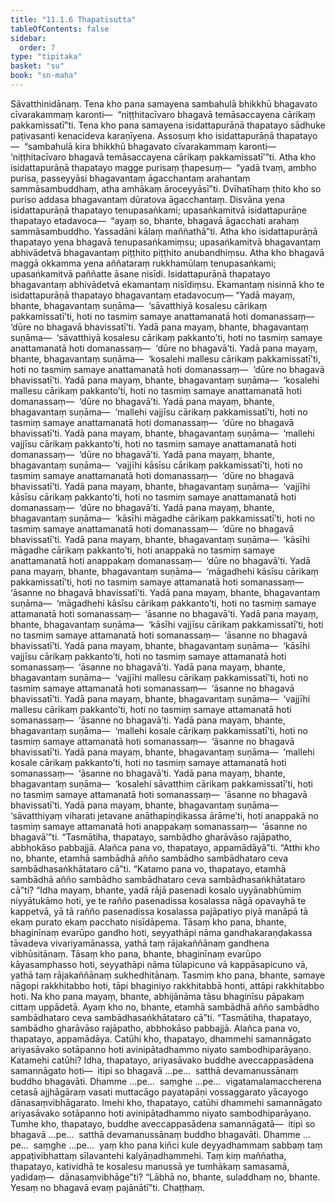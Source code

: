 ```yaml
---
title: "11.1.6 Thapatisutta"
tableOfContents: false
sidebar:
  order: 7
type: "tipitaka"
basket: "su"
book: "sn-maha"
---
```



<DynamicBreadcrumb />

<Division number="1002" book="sn-maha" bookNo="14" page="303">

<Paragraph number="1812" book="sn-maha">
Sāvatthinidānaṃ. Tena kho pana samayena sambahulā bhikkhū bhagavato cīvarakammaṃ karonti—  “niṭṭhitacīvaro bhagavā temāsaccayena cārikaṃ pakkamissatī”ti. Tena kho pana samayena isidattapurāṇā thapatayo sādhuke paṭivasanti kenacideva karaṇīyena. Assosuṃ kho isidattapurāṇā thapatayo—  “sambahulā kira bhikkhū bhagavato cīvarakammaṃ karonti—  ‘niṭṭhitacīvaro bhagavā temāsaccayena cārikaṃ pakkamissatī’”ti.
</Paragraph>

<Paragraph number="1813" book="sn-maha">
Atha kho isidattapurāṇā thapatayo magge purisaṃ ṭhapesuṃ—  “yadā tvaṃ, ambho purisa, passeyyāsi bhagavantaṃ āgacchantaṃ arahantaṃ sammāsambuddhaṃ, atha amhākaṃ āroceyyāsī”ti. Dvīhatīhaṃ ṭhito kho so puriso addasa bhagavantaṃ dūratova āgacchantaṃ. Disvāna yena isidattapurāṇā thapatayo tenupasaṅkami; upasaṅkamitvā isidattapurāṇe thapatayo etadavoca—  “ayaṃ so, bhante, bhagavā āgacchati arahaṃ sammāsambuddho. Yassadāni kālaṃ maññathā”ti.
</Paragraph>

<Paragraph number="1814" book="sn-maha">
Atha kho isidattapurāṇā thapatayo yena bhagavā tenupasaṅkamiṃsu; upasaṅkamitvā bhagavantaṃ abhivādetvā bhagavantaṃ piṭṭhito piṭṭhito anubandhiṃsu. Atha kho bhagavā maggā okkamma yena aññataraṃ rukkhamūlaṃ tenupasaṅkami; upasaṅkamitvā paññatte āsane nisīdi. Isidattapurāṇā thapatayo bhagavantaṃ abhivādetvā ekamantaṃ nisīdiṃsu. Ekamantaṃ nisinnā kho te isidattapurāṇā thapatayo bhagavantaṃ etadavocuṃ—
</Paragraph>

<Paragraph number="1815" book="sn-maha">
“Yadā mayaṃ, bhante, bhagavantaṃ suṇāma—  ‘sāvatthiyā kosalesu cārikaṃ pakkamissatī’ti, hoti no tasmiṃ samaye anattamanatā hoti domanassaṃ—  ‘dūre no bhagavā bhavissatī’ti. Yadā pana mayaṃ, bhante, bhagavantaṃ suṇāma—  ‘sāvatthiyā kosalesu cārikaṃ pakkanto’ti, hoti no tasmiṃ samaye anattamanatā hoti domanassaṃ—  ‘dūre no bhagavā’ti.
</Paragraph>

<Paragraph number="1816" book="sn-maha">
Yadā pana mayaṃ, bhante, bhagavantaṃ suṇāma—  ‘kosalehi mallesu cārikaṃ pakkamissatī’ti, hoti no tasmiṃ samaye anattamanatā hoti domanassaṃ—  ‘dūre no bhagavā bhavissatī’ti. Yadā pana mayaṃ, bhante, bhagavantaṃ suṇāma—  ‘kosalehi mallesu cārikaṃ pakkanto’ti, hoti no tasmiṃ samaye anattamanatā hoti domanassaṃ—  ‘dūre no bhagavā’ti.
</Paragraph>

<Paragraph number="1817" book="sn-maha">
Yadā pana mayaṃ, bhante, bhagavantaṃ suṇāma—  ‘mallehi vajjīsu cārikaṃ pakkamissatī’ti, hoti no tasmiṃ samaye anattamanatā hoti domanassaṃ—  ‘dūre no bhagavā bhavissatī’ti. Yadā pana mayaṃ, bhante, bhagavantaṃ suṇāma—  ‘mallehi vajjīsu cārikaṃ pakkanto’ti, hoti no tasmiṃ samaye anattamanatā hoti domanassaṃ—  ‘dūre no bhagavā’ti.
</Paragraph>

<Paragraph number="1818" book="sn-maha">
Yadā pana mayaṃ, bhante, bhagavantaṃ suṇāma—  ‘vajjīhi kāsīsu cārikaṃ pakkamissatī’ti, hoti no tasmiṃ samaye anattamanatā hoti domanassaṃ—  ‘dūre no bhagavā bhavissatī’ti. Yadā pana mayaṃ, bhante, bhagavantaṃ suṇāma—  ‘vajjīhi kāsīsu cārikaṃ pakkanto’ti, hoti no tasmiṃ samaye anattamanatā hoti domanassaṃ—  ‘dūre no bhagavā’ti.
</Paragraph>

<Paragraph number="1819" book="sn-maha">
Yadā pana mayaṃ, bhante, bhagavantaṃ suṇāma—  ‘kāsīhi māgadhe cārikaṃ pakkamissatī’ti, hoti no tasmiṃ samaye anattamanatā hoti domanassaṃ—  ‘dūre no bhagavā bhavissatī’ti. Yadā pana mayaṃ, bhante, bhagavantaṃ suṇāma—  ‘kāsīhi māgadhe cārikaṃ pakkanto’ti, hoti anappakā no tasmiṃ samaye anattamanatā hoti anappakaṃ domanassaṃ—  ‘dūre no bhagavā’ti.
</Paragraph>

<Paragraph number="1820" book="sn-maha">
Yadā pana mayaṃ, bhante, bhagavantaṃ suṇāma—  ‘māgadhehi kāsīsu cārikaṃ pakkamissatī’ti, hoti no tasmiṃ samaye attamanatā hoti somanassaṃ—  ‘āsanne no bhagavā bhavissatī’ti. Yadā pana mayaṃ, bhante, bhagavantaṃ suṇāma—  ‘māgadhehi kāsīsu cārikaṃ pakkanto’ti, hoti no tasmiṃ samaye attamanatā hoti somanassaṃ—  ‘āsanne no bhagavā’ti.
</Paragraph>

<Paragraph number="1821" book="sn-maha">
Yadā pana mayaṃ, bhante, bhagavantaṃ suṇāma—  ‘kāsīhi vajjīsu cārikaṃ pakkamissatī’ti, hoti no tasmiṃ samaye attamanatā hoti somanassaṃ—  ‘āsanne no bhagavā bhavissatī’ti. Yadā pana mayaṃ, bhante, bhagavantaṃ suṇāma—  ‘kāsīhi vajjīsu cārikaṃ pakkanto’ti, hoti no tasmiṃ samaye attamanatā hoti somanassaṃ—  ‘āsanne no bhagavā’ti.
</Paragraph>

<Paragraph number="1822" book="sn-maha">
Yadā pana mayaṃ, bhante, bhagavantaṃ suṇāma—  ‘vajjīhi mallesu cārikaṃ pakkamissatī’ti, hoti no tasmiṃ samaye attamanatā hoti somanassaṃ—  ‘āsanne no bhagavā bhavissatī’ti. Yadā pana mayaṃ, bhante, bhagavantaṃ suṇāma—  ‘vajjīhi mallesu cārikaṃ pakkanto’ti, hoti no tasmiṃ samaye attamanatā hoti somanassaṃ—  ‘āsanne no bhagavā’ti.
</Paragraph>

<Paragraph number="1823" book="sn-maha">
Yadā pana mayaṃ, bhante, bhagavantaṃ suṇāma—  ‘mallehi kosale cārikaṃ pakkamissatī’ti, hoti no tasmiṃ samaye attamanatā hoti somanassaṃ—  ‘āsanne no bhagavā bhavissatī’ti. Yadā pana mayaṃ, bhante, bhagavantaṃ suṇāma—  ‘mallehi kosale cārikaṃ pakkanto’ti, hoti no tasmiṃ samaye attamanatā hoti somanassaṃ—  ‘āsanne no bhagavā’ti.
</Paragraph>

<Paragraph number="1824" book="sn-maha">
Yadā pana mayaṃ, bhante, bhagavantaṃ suṇāma—  ‘kosalehi sāvatthiṃ cārikaṃ pakkamissatī’ti, hoti no tasmiṃ samaye attamanatā hoti somanassaṃ—  ‘āsanne no bhagavā bhavissatī’ti. Yadā pana mayaṃ, bhante, bhagavantaṃ suṇāma—  ‘sāvatthiyaṃ viharati jetavane anāthapiṇḍikassa ārāme’ti, hoti anappakā no tasmiṃ samaye attamanatā hoti anappakaṃ somanassaṃ—  ‘āsanne no bhagavā’”ti.
</Paragraph>

<Paragraph number="1825" book="sn-maha">
“Tasmātiha, thapatayo, sambādho gharāvāso rajāpatho, abbhokāso pabbajjā. Alañca pana vo, thapatayo, appamādāyā”ti. “Atthi kho no, bhante, etamhā sambādhā añño sambādho sambādhataro ceva sambādhasaṅkhātataro cā”ti. “Katamo pana vo, thapatayo, etamhā sambādhā añño sambādho sambādhataro ceva sambādhasaṅkhātataro cā”ti?
</Paragraph>

<Paragraph number="1826" book="sn-maha">
“Idha mayaṃ, bhante, yadā rājā pasenadi kosalo uyyānabhūmiṃ niyyātukāmo hoti, ye te rañño pasenadissa kosalassa nāgā opavayhā te kappetvā, yā tā rañño pasenadissa kosalassa pajāpatiyo piyā manāpā tā ekaṃ purato ekaṃ pacchato nisīdāpema. Tāsaṃ kho pana, bhante, bhaginīnaṃ evarūpo gandho hoti, seyyathāpi nāma gandhakaraṇḍakassa tāvadeva vivariyamānassa, yathā taṃ rājakaññānaṃ gandhena vibhūsitānaṃ. Tāsaṃ kho pana, bhante, bhaginīnaṃ evarūpo kāyasamphasso hoti, seyyathāpi nāma tūlapicuno vā kappāsapicuno vā, yathā taṃ rājakaññānaṃ sukhedhitānaṃ. Tasmiṃ kho pana, bhante, samaye nāgopi rakkhitabbo hoti, tāpi bhaginiyo rakkhitabbā honti, attāpi rakkhitabbo hoti. Na kho pana mayaṃ, bhante, abhijānāma tāsu bhaginīsu pāpakaṃ cittaṃ uppādetā. Ayaṃ kho no, bhante, etamhā sambādhā añño sambādho sambādhataro ceva sambādhasaṅkhātataro cā”ti.
</Paragraph>

<Paragraph number="1827" book="sn-maha">
“Tasmātiha, thapatayo, sambādho gharāvāso rajāpatho, abbhokāso pabbajjā. Alañca pana vo, thapatayo, appamādāya. Catūhi kho, thapatayo, dhammehi samannāgato ariyasāvako sotāpanno hoti avinipātadhammo niyato sambodhiparāyaṇo.
</Paragraph>

<Paragraph number="1828" book="sn-maha">
Katamehi catūhi? Idha, thapatayo, ariyasāvako buddhe aveccappasādena samannāgato hoti—  itipi so bhagavā …pe…  satthā devamanussānaṃ buddho bhagavāti. Dhamme …pe…  saṃghe …pe…  vigatamalamaccherena cetasā ajjhāgāraṃ vasati muttacāgo payatapāṇi vossaggarato yācayogo dānasaṃvibhāgarato. Imehi kho, thapatayo, catūhi dhammehi samannāgato ariyasāvako sotāpanno hoti avinipātadhammo niyato sambodhiparāyaṇo.
</Paragraph>

<Paragraph number="1829" book="sn-maha">
Tumhe kho, thapatayo, buddhe aveccappasādena samannāgatā—  itipi so bhagavā …pe…  satthā devamanussānaṃ buddho bhagavāti. Dhamme …pe…  saṃghe …pe…  yaṃ kho pana kiñci kule deyyadhammaṃ sabbaṃ taṃ appaṭivibhattaṃ sīlavantehi kalyāṇadhammehi. Taṃ kiṃ maññatha, thapatayo, katividhā te kosalesu manussā ye tumhākaṃ samasamā, yadidaṃ—  dānasaṃvibhāge”ti? “Lābhā no, bhante, suladdhaṃ no, bhante. Yesaṃ no bhagavā evaṃ pajānātī”ti.

</Paragraph>
</Division>

<Paragraph number="1830" type="center" book="sn-maha">
Chaṭṭhaṃ.
</Paragraph>